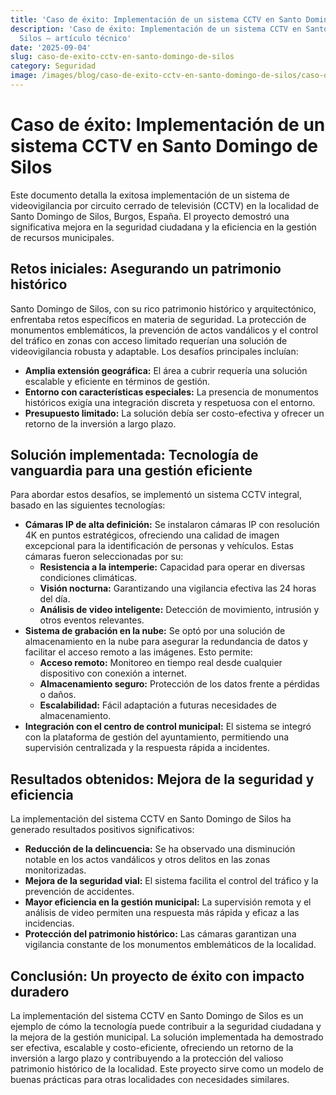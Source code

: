 ```yaml
---
title: 'Caso de éxito: Implementación de un sistema CCTV en Santo Domingo de Silos'
description: 'Caso de éxito: Implementación de un sistema CCTV en Santo Domingo de
  Silos — artículo técnico'
date: '2025-09-04'
slug: caso-de-exito-cctv-en-santo-domingo-de-silos
category: Seguridad
image: /images/blog/caso-de-exito-cctv-en-santo-domingo-de-silos/caso-de-exito-cctv-en-santo-domingo-de-silos-hero-001.webp
---
```


# Caso de éxito: Implementación de un sistema CCTV en Santo Domingo de Silos

Este documento detalla la exitosa implementación de un sistema de videovigilancia por circuito cerrado de televisión (CCTV) en la localidad de Santo Domingo de Silos, Burgos, España.  El proyecto demostró una significativa mejora en la seguridad ciudadana y la eficiencia en la gestión de recursos municipales.

## Retos iniciales: Asegurando un patrimonio histórico

Santo Domingo de Silos, con su rico patrimonio histórico y arquitectónico,  enfrentaba retos específicos en materia de seguridad.  La protección de monumentos emblemáticos, la prevención de actos vandálicos y el control del tráfico en zonas con acceso limitado requerían una solución de videovigilancia robusta y adaptable.  Los desafíos principales incluían:

* **Amplia extensión geográfica:** El área a cubrir requería una solución escalable y eficiente en términos de gestión.
* **Entorno con características especiales:** La presencia de monumentos históricos exigía una integración discreta y respetuosa con el entorno.
* **Presupuesto limitado:** La solución debía ser costo-efectiva y ofrecer un retorno de la inversión a largo plazo.

## Solución implementada: Tecnología de vanguardia para una gestión eficiente

Para abordar estos desafíos, se implementó un sistema CCTV integral, basado en las siguientes tecnologías:

* **Cámaras IP de alta definición:**  Se instalaron cámaras IP con resolución 4K en puntos estratégicos, ofreciendo una calidad de imagen excepcional para la identificación de personas y vehículos.  Estas cámaras fueron seleccionadas por su:
    * **Resistencia a la intemperie:**  Capacidad para operar en diversas condiciones climáticas.
    * **Visión nocturna:**  Garantizando una vigilancia efectiva las 24 horas del día.
    * **Análisis de video inteligente:**  Detección de movimiento, intrusión y otros eventos relevantes.
* **Sistema de grabación en la nube:**  Se optó por una solución de almacenamiento en la nube para asegurar la redundancia de datos y facilitar el acceso remoto a las imágenes.  Esto permite:
    * **Acceso remoto:**  Monitoreo en tiempo real desde cualquier dispositivo con conexión a internet.
    * **Almacenamiento seguro:**  Protección de los datos frente a pérdidas o daños.
    * **Escalabilidad:**  Fácil adaptación a futuras necesidades de almacenamiento.
* **Integración con el centro de control municipal:**  El sistema se integró con la plataforma de gestión del ayuntamiento, permitiendo una supervisión centralizada y la respuesta rápida a incidentes.

## Resultados obtenidos: Mejora de la seguridad y eficiencia

La implementación del sistema CCTV en Santo Domingo de Silos ha generado resultados positivos significativos:

* **Reducción de la delincuencia:**  Se ha observado una disminución notable en los actos vandálicos y otros delitos en las zonas monitorizadas.
* **Mejora de la seguridad vial:**  El sistema facilita el control del tráfico y la prevención de accidentes.
* **Mayor eficiencia en la gestión municipal:**  La supervisión remota y el análisis de video permiten una respuesta más rápida y eficaz a las incidencias.
* **Protección del patrimonio histórico:**  Las cámaras garantizan una vigilancia constante de los monumentos emblemáticos de la localidad.


## Conclusión: Un proyecto de éxito con impacto duradero

La implementación del sistema CCTV en Santo Domingo de Silos es un ejemplo de cómo la tecnología puede contribuir a la seguridad ciudadana y la mejora de la gestión municipal. La solución implementada ha demostrado ser efectiva, escalable y costo-eficiente, ofreciendo un retorno de la inversión a largo plazo y contribuyendo a la protección del valioso patrimonio histórico de la localidad.  Este proyecto sirve como un modelo de buenas prácticas para otras localidades con necesidades similares.
